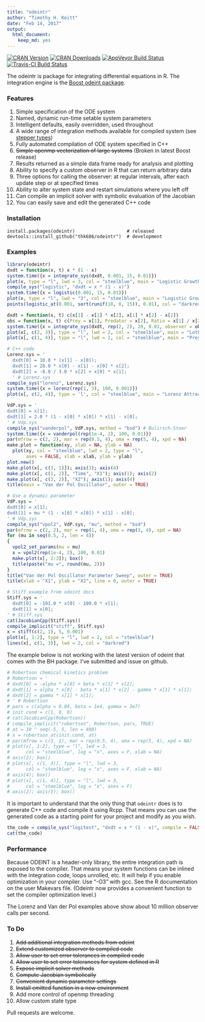 ```yaml
---
title: "odeintr"
author: "Timothy H. Keitt"
date: "Feb 14, 2017"
output:
  html_document:
    keep_md: yes
---
```


[![CRAN Version](https://www.r-pkg.org/badges/version/odeintr)](https://www.r-pkg.org/badges/version/odeintr) [![CRAN Downloads](https://cranlogs.r-pkg.org/badges/odeintr)](https://cran.r-project.org/package=odeintr) [![AppVeyor Build Status](https://ci.appveyor.com/api/projects/status/github/thk686/odeintr?branch=master&svg=true)](https://ci.appveyor.com/project/thk686/odeintr)
[![Travis-CI Build Status](https://travis-ci.org/thk686/odeintr.svg?branch=master)](https://travis-ci.org/thk686/odeintr) 

The odeintr is package for integrating differential equations in R. The integration engine is
the [Boost odeint package](https://headmyshoulder.github.io/odeint-v2/).

### Features

1. Simple specification of the ODE system
1. Named, dynamic run-time setable system parameters
1. Intelligent defaults, easily overridden, used throughout
1. A wide range of integration methods available for compiled system (see [stepper types](https://www.boost.org/doc/libs/1_58_0/libs/numeric/odeint/doc/html/boost_numeric_odeint/odeint_in_detail/steppers.html#boost_numeric_odeint.odeint_in_detail.steppers.stepper_overview))
1. Fully automated compilation of ODE system specified in C++
1. ~~Simple openmp vectorization of large systems~~ (Broken in latest Boost release)
1. Results returned as a simple data frame ready for analysis and plotting
1. Ability to specify a custom observer in R that can return arbitrary data
1. Three options for calling the observer: at regular intervals, after each update step or at specified times
1. Ability to alter system state and restart simulations where you left off
1. Can compile an implicit solver with symbolic evaluation of the Jacobian
1. You can easily save and edit the generated C++ code

### Installation

```
install.packages(odeintr)                   # released
devtools::install_github("thk686/odeintr")  # development
```

### Examples

```r
library(odeintr)
dxdt = function(x, t) x * (1 - x)
system.time({x = integrate_sys(dxdt, 0.001, 15, 0.01)})
plot(x, type = "l", lwd = 3, col = "steelblue", main = "Logistic Growth")
compile_sys("logistic", "dxdt = x * (1 - x)")
system.time({x = logistic(0.001, 15, 0.01)})
plot(x, type = "l", lwd = "3", col = "steelblue", main = "Logistic Growth")
points(logistic_at(0.001, sort(runif(10, 0, 15)), 0.01), col = "darkred")
```

```r
dxdt = function(x, t) c(x[1] - x[1] * x[2], x[1] * x[2] - x[2])
obs = function(x, t) c(Prey = x[1], Predator = x[2], Ratio = x[1] / x[2])
system.time({x = integrate_sys(dxdt, rep(2, 2), 20, 0.01, observer = obs)})
plot(x[, c(2, 3)], type = "l", lwd = 2, col = "steelblue", main = "Lotka-Volterra Phase Plot")
plot(x[, c(1, 4)], type = "l", lwd = 2, col = "steelblue", main = "Prey-Predator Ratio")
```

```r
# C++ code
Lorenz.sys = '
  dxdt[0] = 10.0 * (x[1] - x[0]);
  dxdt[1] = 28.0 * x[0] - x[1] - x[0] * x[2];
  dxdt[2] = -8.0 / 3.0 * x[2] + x[0] * x[1];
  ' # Lorenz.sys
compile_sys("lorenz", Lorenz.sys)
system.time({x = lorenz(rep(1, 3), 100, 0.001)})
plot(x[, c(2, 4)], type = 'l', col = "steelblue", main = "Lorenz Attractor")
```

```r
VdP.sys = '
dxdt[0] = x[1];
dxdt[1] = 2.0 * (1 - x[0] * x[0]) * x[1] - x[0];
' # Vdp.sys
compile_sys("vanderpol", VdP.sys, method = "bsd") # Bulirsch-Stoer
system.time({x = vanderpol(rep(1e-4, 2), 100, 0.01)})
par(mfrow = c(2, 2), mar = rep(0.5, 4), oma = rep(5, 4), xpd = NA)
make.plot = function(xy, xlab = NA, ylab = NA)
  plot(xy, col = "steelblue", lwd = 2, type = "l",
       axes = FALSE, xlab = xlab, ylab = ylab)
plot.new()
make.plot(x[, c(3, 1)]); axis(3); axis(4)
make.plot(x[, c(1, 2)], "Time", "X1"); axis(1); axis(2)
make.plot(x[, c(3, 2)], "X2"); axis(1); axis(4)
title(main = "Van der Pol Oscillator", outer = TRUE)
```

```r
# Use a dynamic parameter
VdP.sys = '
dxdt[0] = x[1];
dxdt[1] = mu * (1 - x[0] * x[0]) * x[1] - x[0];
' # Vdp.sys
compile_sys("vpol2", VdP.sys, "mu", method = "bsd")
par(mfrow = c(2, 2), mar = rep(1, 4), oma = rep(3, 4), xpd = NA)
for (mu in seq(0.5, 2, len = 4))
{
  vpol2_set_params(mu = mu)
  x = vpol2(rep(1e-4, 2), 100, 0.01)
  make.plot(x[, 2:3]); box()
  title(paste("mu =", round(mu, 2)))
}
title("Van der Pol Oscillator Parameter Sweep", outer = TRUE)
title(xlab = "X1", ylab = "X2", line = 0, outer = TRUE)
```

```r
# Stiff example from odeint docs
Stiff.sys = '
  dxdt[0] = -101.0 * x[0] - 100.0 * x[1];
  dxdt[1] = x[0];
' # Stiff.sys
cat(JacobianCpp(Stiff.sys))
compile_implicit("stiff", Stiff.sys)
x = stiff(c(2, 1), 5, 0.001)
plot(x[, 1:2], type = "l", lwd = 2, col = "steelblue")
lines(x[, c(1, 3)], lwd = 2, col = "darkred")
```

The example below is not working with the latest version of odeint that comes with the BH package. I've submitted and issue on github.

```r
# Robertson chemical kinetics problem
# Robertson = '
# dxdt[0] = -alpha * x[0] + beta * x[1] * x[2];
# dxdt[1] = alpha * x[0] - beta * x[1] * x[2] - gamma * x[1] * x[1];
# dxdt[2] = gamma * x[1] * x[1];
# ' # Robertson
# pars = c(alpha = 0.04, beta = 1e4, gamma = 3e7)
# init.cond = c(1, 0, 0)
# cat(JacobianCpp(Robertson))
# compile_implicit("robertson", Robertson, pars, TRUE)
# at = 10 ^ seq(-5, 5, len = 400)
# x = robertson_at(init.cond, at)
# par(mfrow = c(3, 1), mar = rep(0.5, 4), oma = rep(5, 4), xpd = NA)
# plot(x[, 1:2], type = "l", lwd = 3,
#      col = "steelblue", log = "x", axes = F, xlab = NA)
# axis(2); box()
# plot(x[, c(1, 3)], type = "l", lwd = 3,
#      col = "steelblue", log = "x", axes = F, xlab = NA)
# axis(4); box()
# plot(x[, c(1, 4)], type = "l", lwd = 3,
#      col = "steelblue", log = "x", axes = F)
# axis(2); axis(1); box()
```

It is important to understand that the only thing that ```odeintr``` does is to generate C++ code and compile it using Rcpp. That means you can use the generated code as a starting point for your project and modify as you wish.

```r
the_code = compile_sys("logitest", "dxdt = x * (1 - x)", compile = FALSE)
cat(the_code)
```

### Performance

Because ODEINT is a header-only library, the entire integration path is exposed to the compiler. That means your system functions can be inlined with the integration code, loops unrolled, etc. It will help if you enable optimization in your compiler. Use "-O3" with gcc. See the R documentation on the user Makevars file. (Odeintr now provides a convenient function to set the compiler optimization level.)

The Lorenz and Van der Pol examples above show about 10 million observer calls per second.

### To Do

1. ~~Add additional integration methods from odeint~~
1. ~~Extend customized observer to compiled code~~
1. ~~Allow user to set error tolerances in compiled code~~
1. ~~Allow user to set error tolerances for system defined in R~~
1. ~~Expose implicit solver methods~~
1. ~~Compute Jacobian symbolically~~
1. ~~Convenient dynamic parameter settings~~
1. ~~Install emitted function in a new environment~~
1. Add more control of openmp threading
1. Allow custom state type

Pull requests are welcome.

